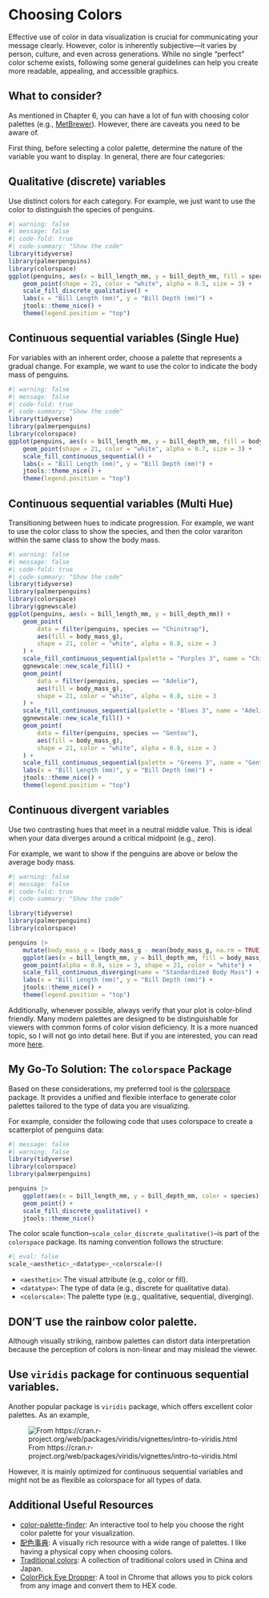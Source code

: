 # Choosing Colors

Effective use of color in data visualization is crucial for communicating your message clearly. However, color is inherently subjective—it varies by person, culture, and even across generations. While no single “perfect” color scheme exists, following some general guidelines can help you create more readable, appealing, and accessible graphics.

## What to consider?

As mentioned in Chapter 6, you can have a lot of fun with choosing color palettes (e.g., [MetBrewer](https://github.com/BlakeRMills/MetBrewer)). However, there are caveats you need to be aware of.

First thing, before selecting a color palette, determine the nature of the variable you want to display. In general, there are four categories:

::: {.panel-tabset}
## Qualitative (discrete) variables

Use distinct colors for each category. For example, we just want to use the color to distinguish the species of penguins.

```r
#| warning: false
#| message: false
#| code-fold: true
#| code-summary: "Show the code"
library(tidyverse)
library(palmerpenguins)
library(colorspace)
ggplot(penguins, aes(x = bill_length_mm, y = bill_depth_mm, fill = species)) +
    geom_point(shape = 21, color = "white", alpha = 0.5, size = 3) +
    scale_fill_discrete_qualitative() +
    labs(x = "Bill Length (mm)", y = "Bill Depth (mm)") +
    jtools::theme_nice() +
    theme(legend.position = "top")
```

## Continuous sequential variables (Single Hue)

For variables with an inherent order, choose a palette that represents a gradual change. For example, we want to use the color to indicate the body mass of penguins.

```r
#| warning: false
#| message: false
#| code-fold: true
#| code-summary: "Show the code"
library(tidyverse)
library(palmerpenguins)
library(colorspace)
ggplot(penguins, aes(x = bill_length_mm, y = bill_depth_mm, fill = body_mass_g)) +
    geom_point(shape = 21, color = "white", alpha = 0.7, size = 3) +
    scale_fill_continuous_sequential() +
    labs(x = "Bill Length (mm)", y = "Bill Depth (mm)") +
    jtools::theme_nice() +
    theme(legend.position = "top")
```

## Continuous sequential variables (Multi Hue)

Transitioning between hues to indicate progression. For example, we want to use the color class to show the species, and then the color varariton within the same class to show the body mass.

```r
#| warning: false
#| message: false
#| code-fold: true
#| code-summary: "Show the code"
library(tidyverse)
library(palmerpenguins)
library(colorspace)
library(ggnewscale)
ggplot(penguins, aes(x = bill_length_mm, y = bill_depth_mm)) +
    geom_point(
        data = filter(penguins, species == "Chinstrap"), 
        aes(fill = body_mass_g),
        shape = 21, color = "white", alpha = 0.8, size = 3
    ) +
    scale_fill_continuous_sequential(palette = "Purples 3", name = "Chinstrap") +
    ggnewscale::new_scale_fill() +
    geom_point(
        data = filter(penguins, species == "Adelie"), 
        aes(fill = body_mass_g),
        shape = 21, color = "white", alpha = 0.8, size = 3
    ) +
    scale_fill_continuous_sequential(palette = "Blues 3", name = "Adelie") +
    ggnewscale::new_scale_fill() +
    geom_point(
        data = filter(penguins, species == "Gentoo"), 
        aes(fill = body_mass_g),
        shape = 21, color = "white", alpha = 0.8, size = 3
    ) +
    scale_fill_continuous_sequential(palette = "Greens 3", name = "Gentoo") +
    labs(x = "Bill Length (mm)", y = "Bill Depth (mm)") +
    jtools::theme_nice() +
    theme(legend.position = "top")
```

## Continuous divergent variables

Use two contrasting hues that meet in a neutral middle value. This is ideal when your data diverges around a critical midpoint (e.g., zero). 

For example, we want to show if the penguins are above or below the average body mass.

```r
#| warning: false
#| message: false
#| code-fold: true
#| code-summary: "Show the code"

library(tidyverse)
library(palmerpenguins)
library(colorspace)

penguins |>
    mutate(body_mass_g = (body_mass_g - mean(body_mass_g, na.rm = TRUE))/sd(body_mass_g, na.rm = TRUE)) |>
    ggplot(aes(x = bill_length_mm, y = bill_depth_mm, fill = body_mass_g)) +
    geom_point(alpha = 0.8, size = 3, shape = 21, color = "white") +
    scale_fill_continuous_diverging(name = "Standardized Body Mass") +
    labs(x = "Bill Length (mm)", y = "Bill Depth (mm)") +
    jtools::theme_nice() +
    theme(legend.position = "top")
```

:::

Additionally, whenever possible, always verify that your plot is color-blind friendly. Many modern palettes are designed to be distinguishable for viewers with common forms of color vision deficiency. It is a more nuanced topic, so I will not go into detail here. But if you are interested, you can read more [here](https://markusmeister.com/2021/07/26/figure-design-for-colorblind-readers-is-outdated/). 

## My Go-To Solution: The `colorspace` Package

Based on these considerations, my preferred tool is the [colorspace](https://colorspace.r-forge.r-project.org/index.html) package. It provides a unified and flexible interface to generate color palettes tailored to the type of data you are visualizing.


For example, consider the following code that uses colorspace to create a scatterplot of penguins data:

```r
#| message: false
#| warning: false
library(tidyverse)
library(colorspace)
library(palmerpenguins)

penguins |>
    ggplot(aes(x = bill_length_mm, y = bill_depth_mm, color = species)) +
    geom_point() +
    scale_fill_discrete_qualitative() +
    jtools::theme_nice()
```

The color scale function--`scale_color_discrete_qualitative()`--is part of the `colorspace` package. Its naming convention follows the structure:

```r
#| eval: false
scale_<aesthetic>_<datatype>_<colorscale>()
```

- `<aesthetic>`: The visual attribute (e.g., color or fill).
- `<datatype>`: The type of data (e.g., discrete for qualitative data).
- `<colorscale>`: The palette type (e.g., qualitative, sequential, diverging).

::: {.callout-tip collapse="true"}
## DON'T use the rainbow color palette.

Although visually striking, rainbow palettes can distort data interpretation because the perception of colors is non-linear and may mislead the viewer.
:::

::: {.callout-tip collapse="true"}
## Use `viridis` package for continuous sequential variables.

Another popular package is `viridis` package, which offers excellent color palettes. As an example, 

![From https://cran.r-project.org/web/packages/viridis/vignettes/intro-to-viridis.html](img/viridis_example.png)

However, it is mainly optimized for continuous sequential variables and might not be as flexible as colorspace for all types of data.
:::

## Additional Useful Resources

- [color-palette-finder](https://r-graph-gallery.com/color-palette-finder): An interactive tool to help you choose the right color palette for your visualization.
- [配色事典](https://moom.cat/tw/item/a-dictionary-of-color-combinations-2-volume-set): A visually rich resource with a wide range of palettes. I like having a physical copy when choosing colors.
- [Traditional colors](https://color-term.com/): A collection of traditional colors used in China and Japan.
- [ColorPick Eye Dropper](https://chromewebstore.google.com/detail/colorpick-eyedropper/ohcpnigalekghcmgcdcenkpelffpdolg?hl=en): A tool in Chrome that allows you to pick colors from any image and convert them to HEX code.

